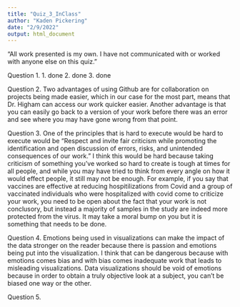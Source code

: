 ```yaml
---
title: "Quiz_3_InClass"
author: "Kaden Pickering"
date: "2/9/2022"
output: html_document
---
```


“All work presented is my own. I have not communicated with or worked with anyone else on this quiz.”

Question 1. 
1. done
2. done
3. done


Question 2. Two advantages of using Github are for collaboration on projects being made easier, which in our case for the most part, means that Dr. Higham can access our work quicker easier. Another advantage is that you can easily go back to a version of your work before there was an error and see where you may have gone wrong from that point. 

Question 3. 
One of the principles that is hard to execute would be hard to execute would be "Respect and invite fair criticism while promoting the identification and open discussion of errors, risks, and unintended consequences of our work." I think this would be hard because taking criticism of something you've worked so hard to create is tough at times for all people, and while you may have tried to think from every angle on how it would effect people, it still may not be enough. For example, if you say that vaccines are effective at reducing hospitilizations from Covid and a group of vaccinated individuals who were hospitalized with covid come to criticize your work, you need to be open about the fact that your work is not conclusory, but instead a majority of samples in the study are indeed more protected from the virus. It may take a moral bump on you but it is something that needs to be done. 

Question 4. 
Emotions being used in visualizations can make the impact of the data stronger on the reader because there is passion and emotions being put into the visualization. I think that can be dangerous because with emotions comes bias and with bias comes inadequate work that leads to misleading visualizations. Data visualizations should be void of emotions because in order to obtain a truly objective look at a subject, you can't be biased one way or the other. 
 
Question 5. 